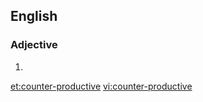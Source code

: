 ==English==

===Adjective===
{{en-adj}}

# {{alternative spelling of|counterproductive|lang=en}}

[[et:counter-productive]]
[[vi:counter-productive]]
